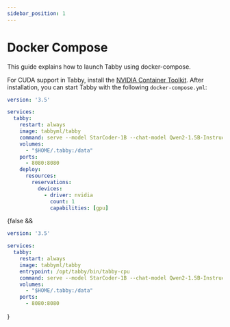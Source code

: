 ```yaml
---
sidebar_position: 1
---
```


# Docker Compose
This guide explains how to launch Tabby using docker-compose.


<Tabs>
  <TabItem value="cuda" label="CUDA">


  For CUDA support in Tabby, install the [NVIDIA Container Toolkit](https://docs.nvidia.com/datacenter/cloud-native/container-toolkit/install-guide.html).
  After installation, you can start Tabby with the following `docker-compose.yml`:

```yaml title="docker-compose.yml"
version: '3.5'

services:
  tabby:
    restart: always
    image: tabbyml/tabby
    command: serve --model StarCoder-1B --chat-model Qwen2-1.5B-Instruct --device cuda
    volumes:
      - "$HOME/.tabby:/data"
    ports:
      - 8080:8080
    deploy:
      resources:
        reservations:
          devices:
            - driver: nvidia
              count: 1
              capabilities: [gpu]
```

  </TabItem>
  {false && <TabItem value="cpu" label="CPU">

```yaml title="docker-compose.yml"
version: '3.5'

services:
  tabby:
    restart: always
    image: tabbyml/tabby
    entrypoint: /opt/tabby/bin/tabby-cpu
    command: serve --model StarCoder-1B --chat-model Qwen2-1.5B-Instruct
    volumes:
      - "$HOME/.tabby:/data"
    ports:
      - 8080:8080
```

  </TabItem>}
</Tabs>

